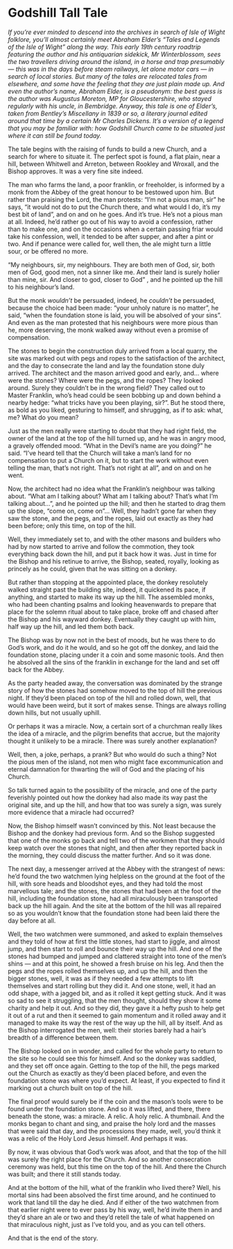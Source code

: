 # Godshill Tall Tale

*If you're ever minded to descend into the archives in search of Isle of Wight folklore, you'll almost certainly meet Abraham Elder's "Tales and Legends of the Isle of Wight" along the way. This early 19th century roadtrip featuring the author and his antiquarian sidekick, Mr Winterblossom, sees the two travellers driving around the island, in a horse and trap presumably — this was in the days before steam railways, let alone motor cars — in search of local stories. But many of the tales are relocated tales from elsewhere, and some have the feeling that they are just plain made up. And even the author's name, Abraham Elder, is a pseudonym: the best guess is the author was Augustus Moreton, MP for Gloucestershire, who stayed regularly with his uncle, in Bembridge. Anyway, this tale is one of Elder's, taken from Bentley's Miscellany in 1839 or so, a literary journal edited around that time by a certain Mr Charles Dickens. It's a version of a legend that you may be familiar with: how Godshill Church came to be situated just where it can still be found today.*

The tale begins with the raising of funds to build a new Church, and a search for where to situate it. The perfect spot is found, a flat plain, near a hill, between Whitwell and Arreton, between Rookley and Wroxall, and the Bishop approves. It was a very fine site indeed.

The man who farms the land, a poor franklin, or freeholder, is informed by a monk from the Abbey of the great honour to be bestowed upon him. But rather than praising the Lord, the man protests: "I'm not a pious man, sir" he says, "it would not do to put the Church there, and what would I do, it's my best bit of land", and on and on he goes. And it's true. He's not a pious man at all. Indeed, he'd rather go out of his way to avoid a confession, rather than to make one, and on the occasions when a certain passing friar would take his confession, well, it tended to be after supper, and after a pint or two. And if penance were called for, well then, the ale might turn a little sour, or be offered no more.

"My neighbours, sir, my neighbours. They are both men of God, sir, both men of God, good men, not a sinner like me. And their land is surely holier than mine, sir. And closer to god, closer to God" , and he pointed up the hill to his neighbour's land.

But the monk *wouldn't* be persuaded, indeed, he *couldn't* be persuaded, because the choice had been made: "your unholy nature is no matter", he said, "when the foundation stone is laid, you will be absolved of your sins". And even as the man protested that his neighbours were more pious than he, more deserving, the monk walked away without even a promise of compensation.

The stones to begin the construction duly arrived from a local quarry, the site was marked out with pegs and ropes to the satisfaction of the architect, and the day to consecrate the land and lay the foundation stone duly arrived. The architect and the mason arrived good and early, and... where were the stones? Where were the pegs, and the ropes? They looked around. Surely they couldn't be in the wrong field? They called out to Master Franklin, who's head could be seen bobbing up and down behind a nearby hedge: "what tricks have you been playing, sir?". But he stood there, as bold as you liked, gesturing to himself, and shrugging, as if to ask: what, me? What do you mean?

Just as the men really were starting to doubt that they had right field, the owner of the land at the top of the hill turned up, and he was in angry mood, a gravely offended mood. "What in the Devil's name are you doing?" he said. "I've heard tell that the Church will take a man's land for no compensation to put a Church on it, but to start the work without even telling the man, that's not right. That's not right at all", and on and on he went.

Now, the architect had no idea what the Franklin's neighbour was talking about. "What am I talking about? What am I talking about? That's what I'm talking about...", and he pointed up the hill; and then he started to drag them up the slope, "come on, come on"... Well, they hadn't gone far when they saw the stone, and the pegs, and the ropes, laid out exactly as they had been before; only this time, on top of the hill.

Well, they immediately set to, and with the other masons and builders who had by now started to arrive and follow the commotion, they took everything back down the hill, and put it back how it was. Just in time for the Bishop and his retinue to arrive, the Bishop, seated, royally, looking as princely as he could, given that he was sitting on a donkey.

But rather than stopping at the appointed place, the donkey resolutely walked straight past the building site, indeed, it quickened its pace, if anything, and started to make its way up the hill. The assembled monks, who had been chanting psalms and looking heavenwards to prepare that place for the solemn ritual about to take place, broke off and chased after the Bishop and his wayward donkey. Eventually they caught up with him, half way up the hill, and led them both back.

The Bishop was by now not in the best of moods, but he was there to do God's work, and do it he would, and so he got off the donkey, and laid the foundation stone, placing under it a coin and some masonic tools. And then he absolved all the sins of the franklin in exchange for the land and set off back for the Abbey.

As the party headed away, the conversation was dominated by the strange story of how the stones had somehow moved to the top of hill the previous night. If they'd been placed on top of the hill and rolled down, well, that would have been weird, but it sort of makes sense. Things are always rolling down hills, but not usually uphill.

Or perhaps it was a miracle. Now, a certain sort of a churchman really likes the idea of a miracle, and the pilgrim benefits that accrue, but the majority thought it unlikely to be a miracle. There was surely another explanation?

Well, then, a joke, perhaps, a prank? But who would do such a thing? Not the pious men of the island, not men who might face excommunication and eternal damnation for thwarting the will of God and the placing of his Church.

So talk turned again to the possibility of the miracle, and one of the party feverishly pointed out how the donkey had also made its way past the original site, and up the hill, and how that too was surely a sign, was surely more evidence that a miracle had occurred?

Now, the Bishop himself wasn't convinced by this. Not least because the Bishop and the donkey had previous form. And so the Bishop suggested that one of the monks go back and tell two of the workmen that they should keep watch over the stones that night, and then after they reported back in the morning, they could discuss the matter further. And so it was done.

The next day, a messenger arrived at the Abbey with the strangest of news: he'd found the two watchmen lying helpless on the ground at the foot of the hill, with sore heads and bloodshot eyes, and they had told the most marvellous tale; and the stones, the stones that had been at the foot of the hill, including the foundation stone, had all miraculously been transported back up the hill again. And the site at the bottom of the hill was all repaired so as you wouldn't know that the foundation stone had been laid there the day before at all.

Well, the two watchmen were summoned, and asked to explain themselves and they told of how at first the little stones, had start to jiggle, and almost jump, and then start to roll and bounce their way up the hill. And one of the stones had bumped and jumped and clattered straight into tone of the men's shins — and at this point, he showed a fresh bruise on his leg. And then the pegs and the ropes rolled themselves up, and up the hill, and then the bigger stones, well, it was as if they needed a few attempts to lift themselves and start rolling but they did it. And one stone, well, it had an odd shape, with a jagged bit, and as it rolled it kept getting stuck. And it was so sad to see it struggling, that the men thought, should they show it some charity and help it out. And so they did, they gave it a hefty push to help get it out of a rut and then it seemed to gain momentum and it rolled away and it managed to make its way the rest of the way up the hill, all by itself. And as the Bishop interrogated the men, well: their stories barely had a hair's breadth of a difference between them.

The Bishop looked on in wonder, and called for the whole party to return to the site so he could see this for himself. And so the donkey was saddled, and they set off once again. Getting to the top of the hill, the pegs marked out the Church as exactly as they'd been placed before, and even the foundation stone was where you'd expect. At least, if you expected to find it marking out a church built on top of the hill.

The final proof would surely be if the coin and the mason's tools were to be found under the foundation stone. And so it was lifted, and there, there beneath the stone, was: a miracle. A relic. A holy relic. A thumbnail. And the monks began to chant and sing, and praise the holy lord and the masses that were said that day, and the processions they made, well, you'd think it was a relic of the Holy Lord Jesus himself. And perhaps it was.

By now, it was obvious that God's work was afoot, and that the top of the hill was surely the right place for the Church. And so another consecration ceremony was held, but this time on the top of the hill. And there the Church was built; and there it still stands today.

And at the bottom of the hill, what of the franklin who lived there? Well, his mortal sins had been absolved the first time around, and he continued to work that land till the day he died. And if either of the two watchmen from that earlier night were to ever pass by his way, well, he'd invite them in and they'd share an ale or two and they'd retell the tale of what happened on that miraculous night, just as I've told you, and as you can tell others.

And that is the end of the story.